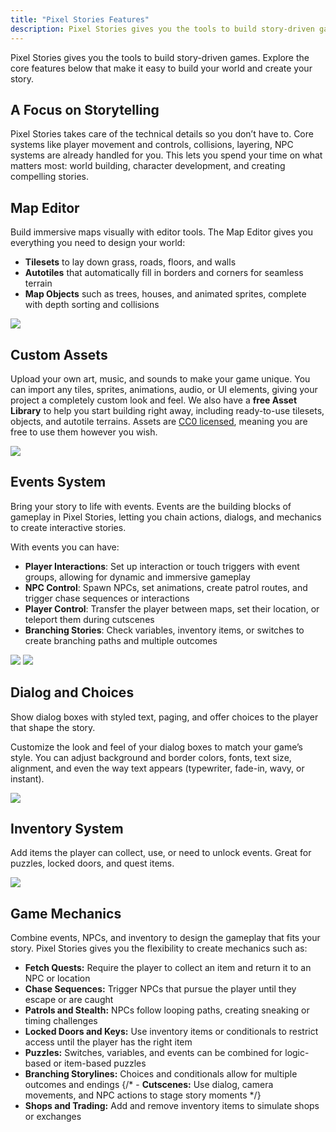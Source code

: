```yaml
---
title: "Pixel Stories Features"
description: Pixel Stories gives you the tools to build story-driven games. Explore the core features that make designing your world and mechanics easy.
---
```


Pixel Stories gives you the tools to build story-driven games. Explore the core features below that make it easy to build your world and create your story.

## A Focus on Storytelling

Pixel Stories takes care of the technical details so you don’t have to. Core systems like player movement and controls, collisions, layering, NPC systems are already handled for you. This lets you spend your time on what matters most: world building, character development, and creating compelling stories.

## Map Editor

Build immersive maps visually with editor tools. The Map Editor gives you everything you need to design your world:

- **Tilesets** to lay down grass, roads, floors, and walls
- **Autotiles** that automatically fill in borders and corners for seamless terrain
- **Map Objects** such as trees, houses, and animated sprites, complete with depth sorting and collisions

![](../../assets/docs-images/features/image-1.png)

## Custom Assets

Upload your own art, music, and sounds to make your game unique. You can import any tiles, sprites, animations, audio, or UI elements, giving your project a completely custom look and feel.
We also have a **free Asset Library** to help you start building right away, including ready-to-use tilesets, objects, and autotile terrains. Assets are [CC0 licensed](https://creativecommons.org/public-domain/cc0/), meaning you are free to use them however you wish.

![](../../assets/docs-images/features/image-2.png)

## Events System

Bring your story to life with events. Events are the building blocks of gameplay in Pixel Stories, letting you chain actions, dialogs, and mechanics to create interactive stories.

With events you can have:

- **Player Interactions**: Set up interaction or touch triggers with event groups, allowing for dynamic and immersive gameplay
- **NPC Control**: Spawn NPCs, set animations, create patrol routes, and trigger chase sequences or interactions
- **Player Control**: Transfer the player between maps, set their location, or teleport them during cutscenes
- **Branching Stories**: Check variables, inventory items, or switches to create branching paths and multiple outcomes

![](../../assets/docs-images/features/image.png)
![](../../assets/docs-images/features/image-5.png)

## Dialog and Choices

Show dialog boxes with styled text, paging, and offer choices to the player that shape the story.

Customize the look and feel of your dialog boxes to match your game’s style. You can adjust background and border colors, fonts, text size, alignment, and even the way text appears (typewriter, fade-in, wavy, or instant).

![](../../assets/docs-images/features/image-3.png)

## Inventory System

Add items the player can collect, use, or need to unlock events. Great for puzzles, locked doors, and quest items.

![](../../assets/docs-images/features/image-4.png)

## Game Mechanics

Combine events, NPCs, and inventory to design the gameplay that fits your story. Pixel Stories gives you the flexibility to create mechanics such as:

- **Fetch Quests:** Require the player to collect an item and return it to an NPC or location
- **Chase Sequences:** Trigger NPCs that pursue the player until they escape or are caught
- **Patrols and Stealth:** NPCs follow looping paths, creating sneaking or timing challenges
- **Locked Doors and Keys:** Use inventory items or conditionals to restrict access until the player has the right item
- **Puzzles:** Switches, variables, and events can be combined for logic-based or item-based puzzles
- **Branching Storylines:** Choices and conditionals allow for multiple outcomes and endings
  {/* - **Cutscenes:** Use dialog, camera movements, and NPC actions to stage story moments */}
- **Shops and Trading:** Add and remove inventory items to simulate shops or exchanges
